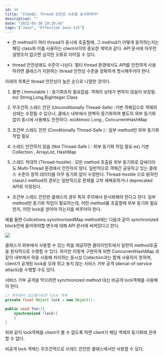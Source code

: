 ```yaml
---
id: 14
title: "Item82. Thread 안전성 수준을 문서화하라"
description: ""
date: "2022-03-30 19:20:45"
tags: ["Java", "Effective Java 3/E"]
---
```

- 한 method가 여러 thread가 동시에 호출할때, 그 method가 어떻게 동작하는지는 해당 class와 이를 사용하는 client사이의 중요한 계약과 같다. API 문서에 아무런 설명조차 없으면 심각한 오류로 이어질 수 있다.

- thread 안전성에도 수준이 나뉜다. 멀티 thread 환경에서도 API를 안전하게 사용하려면 클래스가 지원하는 thread 안전성 수준을 정확하게 명시해주어야 한다.  

아래의 목록은 thread 안전성이 높은 순으로 나열한 것이다. 

1. 불변 ( Immutable ) : 동기화조차 필요없음. 객체의 상태가 변하지 않음이 보장됨. ex) String,Long,BigInteger Class 

2. 무조건적 스레드 안전 (Unconditionally Thread-Safe) :가변 객체임으로 객체의 상태는 수정될 수 있으나, 클래스 내부에서 완벽히 동기화하여 별도의 외부 동기화 없이 동시에 사용해도 안전하다.  ex)Atmoic Long , ConcurrentHashMap 

3. 조건부 스레드 안전 (Conditionally Thread-Safe ) : 일부 method만 외부 동기화 작업 필요 

4. 스레드 안전하지 않음 (Not Thread-Safe ) : 외부 동기화 작업 필요 ex) 기본 Collection , ArrayList, HashMap

5. 스레드 적대적 (Thread-hostile) : 모든 method 호출을 외부 동기화로 감싸더라도 Multi-Thread 환경에서 안전하지 않다. 일반적으로 객체간 공유하고 있는 클래스 수준의 정적 데이터를 아무 동기화 없이 수정한다. 
Thread-hostile 으로 밝혀진 class나 method의 경우는 일반적으로 문제를 고쳐 재배포하거나 deprecated API로 지정된다. 

- 조건부 스레드 안전한 클래스의 경우 특히 주의해서 문서화해야 한다고 한다. 일부 method만 동기화 작업이 필요하는데, 어떤 method를 호출할때 외부 동기화 필요한지, 어떤 lock을 얻어야 하는지를 써주어야 한다. 

예를 들면 Collcetions.synchronizedMap method에는 다음과 같이 synchronized block안에 들어와야할 변수에 대해 API 문서에 써져있다고 한다. 


![](/images/Item82-01.png)




클래스가 외부에서 사용할 수 있는 락을 제공하면 클라이언트에서 일련의 method호출을 원자적으로 수행할 수 있다. 
하지만 이렇게 구현하게 되면 ConcurrentHashMap 과 같이 내부에서 락을 사용해 처리하는 동시성 Collection과는 함께 사용하지 못하며, client가 공개된 lock을 오래 쥐고 놓지 않는 서비스 거부 공격 (denial-of-service attack)을 수행할 수도 있다. 

서비스 거부 공격을 막으려면 synchronized method 대신 비공개 lock객체를 사용해야 한다.

```java
// 외부에서 접근불가능한 lock 객체 
private final Object lock = new Object();

public void foo(){
	synchronized (lock){
	}
}
```

위와 같이 lock객체를 client가 볼 수 없도록 하면 client가 해당 객체의 동기화에 관여할 수 없다. 

비공개 lock 객체는 무조건적으로 쓰레드 안전한 클래스에서만 사용할 수 있다.
